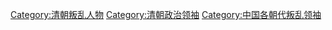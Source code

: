 [[Category:清朝叛乱人物|Category:清朝叛乱人物]]
[[Category:清朝政治领袖|Category:清朝政治领袖]]
[[Category:中国各朝代叛乱领袖|Category:中国各朝代叛乱领袖]]